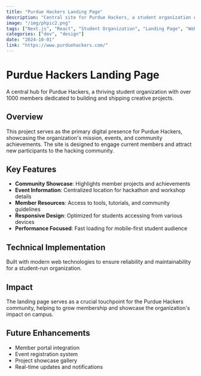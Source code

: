 ```yaml
---
title: "Purdue Hackers Landing Page"
description: "Central site for Purdue Hackers, a student organization of more than 1000 members who build & ship kick-ass creative projects."
image: "/img/phpic2.png"
tags: ["Next.js", "React", "Student Organization", "Landing Page", "Web Development"]
categories: ["dev", "design"]
date: "2024-10-01"
link: "https://www.purduehackers.com/"
---
```


# Purdue Hackers Landing Page

A central hub for Purdue Hackers, a thriving student organization with over 1000 members dedicated to building and shipping creative projects.

## Overview

This project serves as the primary digital presence for Purdue Hackers, showcasing the organization's mission, events, and community achievements. The site is designed to engage current members and attract new participants to the hacking community.

## Key Features

- **Community Showcase**: Highlights member projects and achievements
- **Event Information**: Centralized location for hackathon and workshop details
- **Member Resources**: Access to tools, tutorials, and community guidelines
- **Responsive Design**: Optimized for students accessing from various devices
- **Performance Focused**: Fast loading for mobile-first student audience

## Technical Implementation

Built with modern web technologies to ensure reliability and maintainability for a student-run organization.

## Impact

The landing page serves as a crucial touchpoint for the Purdue Hackers community, helping to grow membership and showcase the organization's impact on campus.

## Future Enhancements

- Member portal integration
- Event registration system
- Project showcase gallery
- Real-time updates and notifications 